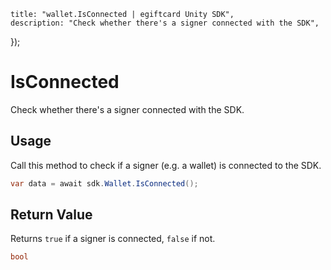 
	title: "wallet.IsConnected | egiftcard Unity SDK",
	description: "Check whether there's a signer connected with the SDK",
});

# IsConnected

Check whether there's a signer connected with the SDK.

## Usage

Call this method to check if a signer (e.g. a wallet) is connected to the SDK.

```csharp
var data = await sdk.Wallet.IsConnected();
```

## Return Value

Returns `true` if a signer is connected, `false` if not.

```csharp
bool
```
